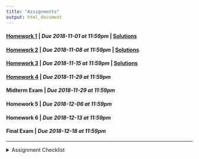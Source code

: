 ```yaml
---
title: "Assignments"
output: html_document
---
```


#### [Homework 1](hw1.html) | *Due 2018-11-01 at 11:59pm* | [Solutions](hw1_solutions.html)
#### [Homework 2](hw2.html) | *Due 2018-11-08 at 11:59pm* | [Solutions](hw2_solutions.html)
#### [Homework 3](hw3.html) | *Due 2018-11-15 at 11:59pm* | [Solutions](hw3_solutions.html)
#### [Homework 4](hw4.html) | *Due 2018-11-29 at 11:59pm*
#### Midterm Exam | *Due 2018-11-29 at 11:59pm*
#### Homework 5 | *Due 2018-12-06 at 11:59pm*
#### Homework 6 | *Due 2018-12-13 at 11:59pm*
#### Final Exam | *Due 2018-12-18 at 11:59pm*

---
<details>
<summary>Assignment Checklist
</summary>

1. Setup GitHub repository through GitHub classroom (this is simply following a link in the assignment page)
2. Copy the repository URL (make sure you are copying the SSH url, not the HTTPS url)
3. Create a new RStudio project from Version Control (File -> New Project -> Version Control)
    - This will create a new directory (folder) on your computer for that assignment
    - Make sure you know where your projects / directories are being saved
4. Begin working on the assignment
5. As you reach saving points, save your work and use the Git pane in RStudio to commit your changes to `git`.
    - Make sure that each commit contains a commit message
    - **Do not** amend previous commit
6. Push your changes to GitHub using the Git pane in RStudio
7. Visit your GitHub repository in a web browser and ensure that your submitted files are there
    - **If your files are not on GitHub they are not turned in**
8. Once your assignment has been graded, perform a Git Pull using the Git pane in RStudio to pull `feedback.txt` into your local repository.
</details>